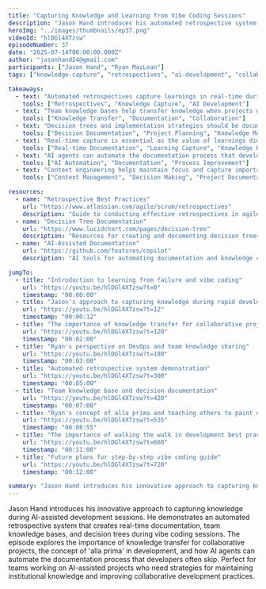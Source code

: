 ```yaml
---
title: "Capturing Knowledge and Learning from Vibe Coding Sessions"
description: "Jason Hand introduces his automated retrospective system for capturing learnings during AI-assisted development sessions, demonstrating how to create real-time documentation and team knowledge bases for collaborative projects."
heroImg: "../images/thumbnails/ep37.png"
videoId: "hlDGl4XTzsw"
episodeNumber: 37
date: "2025-07-14T00:00:00.000Z"
author: "jasonhand24@gmail.com"
participants: ["Jason Hand", "Ryan MacLean"]
tags: ["knowledge-capture", "retrospectives", "ai-development", "collaboration", "documentation"]

takeaways:
  - text: "Automated retrospectives capture learnings in real-time during AI-assisted development sessions"
    tools: ["Retrospectives", "Knowledge Capture", "AI Development"]
  - text: "Team knowledge bases help transfer knowledge when projects grow beyond individual developers"
    tools: ["Knowledge Transfer", "Documentation", "Collaboration"]
  - text: "Decision trees and implementation strategies should be documented for future reference"
    tools: ["Decision Documentation", "Project Planning", "Knowledge Management"]
  - text: "Real-time capture is essential as the value of learnings diminishes over time"
    tools: ["Real-time Documentation", "Learning Capture", "Knowledge Retention"]
  - text: "AI agents can automate the documentation process that developers often skip"
    tools: ["AI Automation", "Documentation", "Process Improvement"]
  - text: "Context engineering helps maintain focus and capture important decisions during development"
    tools: ["Context Management", "Decision Making", "Project Documentation"]

resources:
  - name: "Retrospective Best Practices"
    url: "https://www.atlassian.com/agile/scrum/retrospectives"
    description: "Guide to conducting effective retrospectives in agile development"
  - name: "Decision Tree Documentation"
    url: "https://www.lucidchart.com/pages/decision-tree"
    description: "Resources for creating and documenting decision trees"
  - name: "AI-Assisted Documentation"
    url: "https://github.com/features/copilot"
    description: "AI tools for automating documentation and knowledge capture"

jumpTo:
  - title: "Introduction to learning from failure and vibe coding"
    url: "https://youtu.be/hlDGl4XTzsw?t=0"
    timestamp: "00:00:00"
  - title: "Jason's approach to capturing knowledge during rapid development"
    url: "https://youtu.be/hlDGl4XTzsw?t=12"
    timestamp: "00:00:12"
  - title: "The importance of knowledge transfer for collaborative projects"
    url: "https://youtu.be/hlDGl4XTzsw?t=120"
    timestamp: "00:02:00"
  - title: "Ryan's perspective on DevOps and team knowledge sharing"
    url: "https://youtu.be/hlDGl4XTzsw?t=180"
    timestamp: "00:03:00"
  - title: "Automated retrospective system demonstration"
    url: "https://youtu.be/hlDGl4XTzsw?t=300"
    timestamp: "00:05:00"
  - title: "Team knowledge base and decision documentation"
    url: "https://youtu.be/hlDGl4XTzsw?t=420"
    timestamp: "00:07:00"
  - title: "Ryan's concept of alla prima and teaching others to paint quickly"
    url: "https://youtu.be/hlDGl4XTzsw?t=535"
    timestamp: "00:08:55"
  - title: "The importance of walking the walk in development best practices"
    url: "https://youtu.be/hlDGl4XTzsw?t=660"
    timestamp: "00:11:00"
  - title: "Future plans for step-by-step vibe coding guide"
    url: "https://youtu.be/hlDGl4XTzsw?t=720"
    timestamp: "00:12:00"

summary: "Jason Hand introduces his innovative approach to capturing knowledge during AI-assisted development sessions. He demonstrates an automated retrospective system that creates real-time documentation, team knowledge bases, and decision trees during vibe coding sessions. The episode explores the importance of knowledge transfer for collaborative projects, the concept of 'alla prima' in development, and how AI agents can automate the documentation process that developers often skip. Perfect for teams working on AI-assisted projects who need strategies for maintaining institutional knowledge and improving collaborative development practices."
---
```


Jason Hand introduces his innovative approach to capturing knowledge during AI-assisted development sessions. He demonstrates an automated retrospective system that creates real-time documentation, team knowledge bases, and decision trees during vibe coding sessions. The episode explores the importance of knowledge transfer for collaborative projects, the concept of 'alla prima' in development, and how AI agents can automate the documentation process that developers often skip. Perfect for teams working on AI-assisted projects who need strategies for maintaining institutional knowledge and improving collaborative development practices. 
